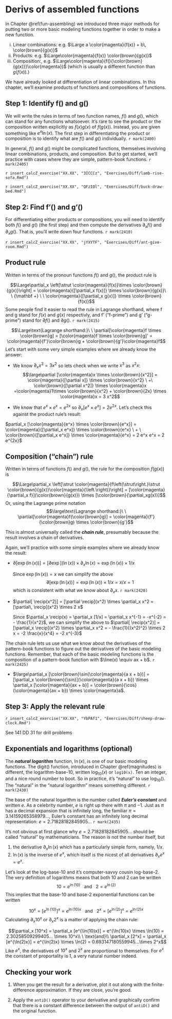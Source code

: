 # Derivs of assembled functions {#prod-comp-rules}

<!-- Standard colors in equations
magenta, brown, darkorange
-->



In Chapter \@ref(fun-assembling) we introduced three major methods for putting two or more basic modeling functions together in order to make a new function.

i. Linear combinations: e.g. $\Large a \color{magenta}{f(x)} + b\, \color{brown}{g(x)}$
i. Products: e.g. $\Large\color{magenta}{f(x)} \color{brown}{g(x)}$
i. Composition:, e.g. $\Large\color{magenta}{f(}{\color{brown}{g(x)}}\color{magenta})$ (which is usually a different function than $g(f(x))$.)

We have already looked at differentiation of linear combinations. In this chapter, we'll examine products of functions and compositions of functions.

## Step 1: Identify f() and g()

We will write the rules in terms of two function names, $f()$ and $g()$, which can stand for any functions whatsoever. It's rare to see the product or the composition written explicitly as $f(x)g(x)$ of $f(g(x))$. Instead, you are given something like $e^x \ln(x)$. The first step in differentiating the product or composition is to identify what are $f()$ and $g()$ individually.  `r mark(2400)`

In general, $f()$ and $g()$ might be complicated functions, themselves involving linear combinations, products, and composition. But to get started, we'll practice with cases where they are simple, pattern-book functions. `r mark(2405)`

`r insert_calcZ_exercise("XX.XX", "3ICCCz", "Exercises/Diff/lamb-rise-sofa.Rmd")`

`r insert_calcZ_exercise("XX.XX", "QFzIOl", "Exercises/Diff/buck-draw-bed.Rmd")`

## Step 2: Find f'() and g'()

For differentiating either products or compositions, you will need to identify both $f()$ and $g()$ (the first step) and then compute the derivatives $\partial_x f()$ and $\partial_x g()$. That is, you'll write down four functions. `r mark(2410)`

`r insert_calcZ_exercise("XX.XX", "jYXYTF", "Exercises/Diff/ant-give-room.Rmd")`




## Product rule

Written in terms of the pronoun functions $f()$ and $g()$, the product rule is


$$\Large\partial_x \left[\strut \color{magenta}{f(x)}\times \color{brown}{g(x)}\right] = \color{magenta}{[\partial_x f(x)]} \times \color{brown}{g(x)}\ \  {\mathbf +}
\ \ \color{magenta}{[\partial_x g(x)]} \times \color{brown}{f(x)}$$
Some people find it easier to read the rule in Lagrange shorthand, where f and g stand for $f(x)$ and $g(x)$ respectivly, and f' ("f-prime") and g' ("g-prime") stand for $\partial f()$ and $\partial g()$. `r mark(2415)`

$$\Large\text{Lagrange shorthand:}\ \   \partial[\color{magenta}f \times \color{brown}g] = [\color{magenta}f \times \color{brown}g]' = \color{magenta}{f'}\color{brown}g + \color{brown}{g'}\color{magenta}f$$
Let's start with some very simple examples where we already know the answer:

- We know $\partial_x x^3 = 3 x^2$ so lets check when we write $x^3$ as $x^2 x$:
$$\large\partial [\color{magenta}x \times \color{brown}{x^2}] = \color{magenta}{[\partial x]} \times \color{brown}{x^2} \ +\  \color{brown}{[\partial x^2]} \times \color{magenta}x =\color{magenta}1\times \color{brown}{x^2} + \color{brown}{2x} \times \color{magenta}x = 3 x^2$$

- We know that $e^x \times e^x = e^{2x}$ so $\partial_x [e^x \times e^x] = 2 e^{2x}$. Let's check this against the product rule's result:
    
$partial_x [\color{magenta}{e^x} \times \color{brown}{e^x}] = \color{magenta}{[\partial_x e^x]} \times \color{brown}{e^x} \ + \ \color{brown}{[\partial_x e^x]} \times \color{magenta}{e^x} = 2 e^x e^x = 2 e^{2x}$




## Composition ("chain") rule

Written in terms of functions $f()$ and $g()$, the rule for the composition $f(g(x))$ is

$$\Large\partial_x \left[\strut \color{magenta}{f\left(\strut\right.}\strut \color{brown}{g(x)}\color{magenta}{\left.\right)}\right] = [\color{magenta}{\partial_x f}](\color{brown}{g(x)}) \times [\color{brown}{\partial_xg(x)}]$$
Or, using the Lagrange prime notation 
$$\large\text{Lagrange shorthand:}\ \   \partial[\color{magenta}f(\color{brown}g)] = \color{magenta}{f'} (\color{brown}g) \times \color{brown}{g'}$$

This is almost universally called the ***chain rule***, presumably because the result involves a chain of derivatives.

Again, we'll practice with some simple examples where we already know the result:

- $\partial [\exp\left(\ln(x)\right)] = [\partial \exp](\ln(x))  \times \partial_x \ln(x) = \exp\left(\ln(x)\right) \times 1/x$

    Since $\exp\left(\ln(x)\right) = x$ we can simplify the above $$\partial [\exp\left(\ln(x)\right)] = \exp\left(\ln(x)\right) \times 1/x = x/x = 1$$ which is consistent with what we know about $\partial_x x$. `r mark(2420)`

- $\partial[ \recip(x^2)] = [\partial \recip](x^2) \times \partial_x x^2 = [\partial\, \recip](x^2) \times 2 x$  

   Since $\partial_x \recip(x) = \partial_x [1/x] = \partial_x x^{-1} = -x^{-2} = - \frac{1}{x^2}$, we can simplify the above to 
$\partial[ \recip(x^2)] = [\partial_x \recip](x^2) \times \partial_x x^2 =  - \frac{1}{(x^2)^2} \times 2 x = -2 \frac{x}{x^4} = -2 x^{-3}$  

The chain rule lets us use what we know about the derivatives of the pattern-book functions to figure out the derivatives of the basic modeling functions. Remember, that each of the basic modeling functions is the composition of a pattern-book function with $\line(x) \equiv ax + b$.  `r mark(2425)`

- $\large\partial_x [\color{brown}\sin(\color{magenta}{a x + b})] = [\partial_x \color{brown}{\sin}](\color{magenta}{a x + b}) \times \partial_x [\color{magenta}{ax + b}] = \color{brown}{\cos}(\color{magenta}{ax + b}) \times \color{magenta}a$.

## Step 3: Apply the relevant rule

`r insert_calcZ_exercise("XX.XX", "YbPAf1", "Exercises/Diff/sheep-draw-clock.Rmd")`

::: {.todo}
See 141 DD 31 for drill problems
:::




## Exponentials and logarithms (optional)
    
The ***natural logarithm*** function, $\ln(x)$, is one of our basic modeling functions. The digit() function, introduced in Chapter \@ref(magnitudes) is different, the logarithm-base-10, written $\log_{10}(x)$ or `log10(x)`. Ten an integer, and a nice round number to boot. So in practice, it's "natural" to use $\log_10()$. The "natural" in the "natural logarithm" means something different. `r mark(2430)`

The base of the natural logarithm is the number called ***Euler's constant*** and written $e$. As a celebrity number, $e$ is right up there with $\pi$ and $-1$. Just as $\pi$ has a decimal expansion that is infinitely long, the familiar $\pi = 3.14159265358979...$, Euler's constant has an infinitely long decimal representation: $e = 2.71828182845905...$  `r mark(2435)`

It's not obvious at first glance why $e = 2.71828182845905...$ should be called "natural" by mathematicians. The reason is not the number itself, but 

1. the derivative $\partial_x \ln(x)$ which has a particularly simple form, namely, $1/x$.
2. $\ln(x)$ is the inverse of $e^x$, which itself is the nicest of all derivatives $\partial_x e^x = e^x$.

Let's look at the log-base-10 and it's computer-savvy cousin log-base-2. The very definition of logarithms means that both 10 and 2 can be written $$10 = e^{\ln(10)}\ \ \ \text{and}\ \ \ 2 = e^{\ln(2)}$$
This implies that the base-10 and base-2 exponential functions can be written

$$10^x = [e^{\ln(10)}]^x = e^{\ln(10)x} \ \ \ \text{and}\ \ \ 2^x = [e^{\ln(2)}]^x = e^{\ln(2) x}$$
Calculating $\partial_x 10^x$ or $\partial_x 2^x$ is a matter of applying the chain rule:

$$\partial_x [10^x] = \partial_x [e^{\ln(10)x}] = e^{\ln(10)x} \times \ln(10) = 2.30258509299405... \times 10^x\\ 
\ \text{and}\\
\partial_x [2^x] = \partial_x [e^{\ln(2)x}] = e^{\ln(2)x} \times \ln(2) = 0.693147180559945...\times 2^x$$
Like $e^x$, the derivatives of $10^x$ and $2^x$ are proportional to themselves. For $e^x$ the constant of proportality is 1, a very natural number indeed. 
    



## Checking your work

::: {.todo}
1. When you get the result for a derivative, plot it out along with the finite-difference approximation. If they are close, you're good. 

2. Apply the `antiD()` operator to your derivative and graphically confirm that there is a constant difference between the output of `antiD()` and the original function.
:::




